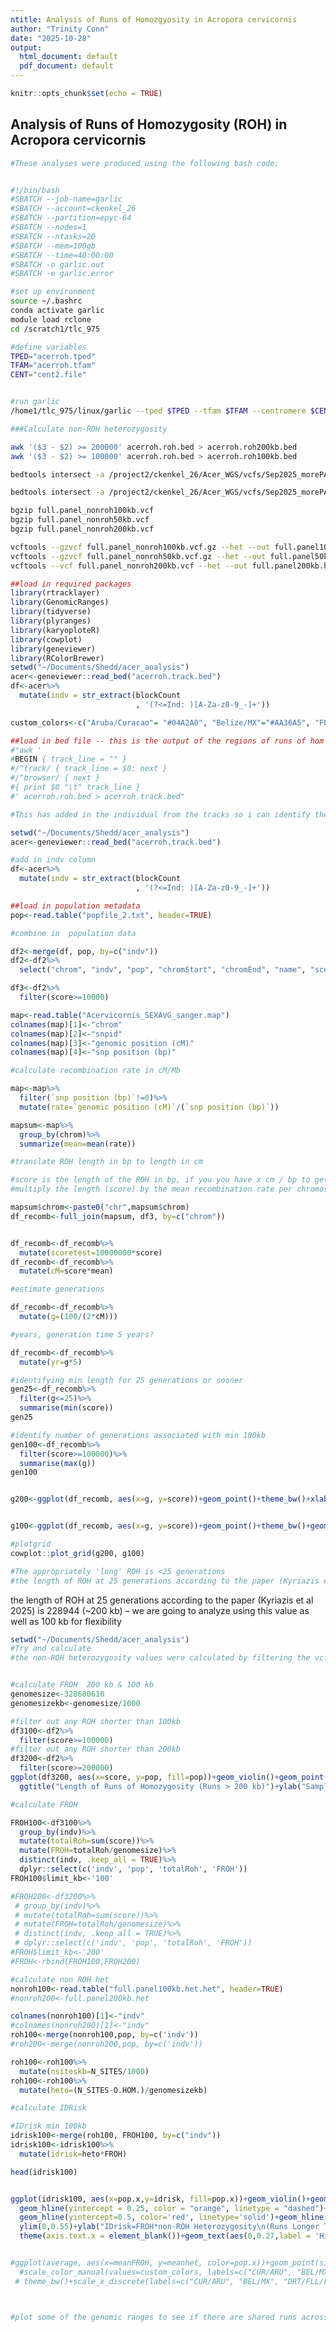 ```yaml
---
ntitle: Analysis of Runs of Homozgyosity in Acropora cervicornis
author: "Trinity Conn"
date: "2025-10-28"
output:
  html_document: default
  pdf_document: default
---
```


```r
knitr::opts_chunk$set(echo = TRUE)
```

## Analysis of Runs of Homozygosity (ROH) in Acropora cervicornis

```bash
#These analyses were produced using the following bash code: 


#!/bin/bash
#SBATCH --job-name=garlic
#SBATCH --account=ckenkel_26
#SBATCH --partition=epyc-64
#SBATCH --nodes=1
#SBATCH --ntasks=20
#SBATCH --mem=100gb
#SBATCH --time=40:00:00
#SBATCH -o garlic.out
#SBATCH -e garlic.error

#set up environment 
source ~/.bashrc
conda activate garlic 
module load rclone
cd /scratch1/tlc_975 

#define variables 
TPED="acerroh.tped"
TFAM="acerroh.tfam"
CENT="cent2.file"


#run garlic 
/home1/tlc_975/linux/garlic --tped $TPED --tfam $TFAM --centromere $CENT --error 0.001 --auto-winsize --winsize 10 --auto-overlap-frac --tped-missing . --gl-type GQ --resample 30$
```

```bash

###Calculate non-ROH heterozygosity 

awk '($3 - $2) >= 200000' acerroh.roh.bed > acerroh.roh200kb.bed
awk '($3 - $2) >= 100000' acerroh.roh.bed > acerroh.roh100kb.bed

bedtools intersect -a /project2/ckenkel_26/Acer_WGS/vcfs/Sep2025_morePAN/full.panel_5bpind.morePAN.HWE.DPqual.AC3.bi.SOR.vcf.gz -b acerroh.roh100kb.bed -v -header > full.panel_nnonroh100kb.vcf

bedtools intersect -a /project2/ckenkel_26/Acer_WGS/vcfs/Sep2025_morePAN/full.panel_5bpind.morePAN.HWE.DPqual.AC3.bi.SOR.vcf.gz -b acerroh.roh200kb.bed -v -header > full.panel_nonroh200kb.vcf

bgzip full.panel_nonroh100kb.vcf
bgzip full.panel_nonroh50kb.vcf
bgzip full.panel_nonroh200kb.vcf

vcftools --gzvcf full.panel_nonroh100kb.vcf.gz --het --out full.panel100kb.het
vcftools --gzvcf full.panel_nonroh50kb.vcf.gz --het --out full.panel50kb.het
vcftools --vcf full.panel_nonroh200kb.vcf --het --out full.panel200kb.het

```

```r
##load in required packages 
library(rtracklayer)
library(GenomicRanges)
library(tidyverse)
library(plyranges)
library(karyoploteR)
library(cowplot)
library(geneviewer)
library(RColorBrewer)
setwd("~/Documents/Shedd/acer_analysis")
acer<-geneviewer::read_bed("acerroh.track.bed")
df<-acer%>%
  mutate(indv = str_extract(blockCount
                            , '(?<=Ind: )[A-Za-z0-9_-]+'))
```

```r
custom_colors<-c("Aruba/Curacao"= "#04A2A0", "Belize/MX"="#AA36A5", "FL"="#EE962F", "JAM/DR"="#C6CF18", "PAN"="#4E66C2")

```

```r

##load in bed file -- this is the output of the regions of runs of hom from garlic, and I have modified it using the awk script :
#"awk '
#BEGIN { track_line = "" }
#/^track/ { track_line = $0; next }
#/^browser/ { next }
#{ print $0 "\t" track_line }
#' acerroh.roh.bed > acerroh.track.bed" 

#This has added in the individual from the tracks so i can identify the populations.

setwd("~/Documents/Shedd/acer_analysis")
acer<-geneviewer::read_bed("acerroh.track.bed")

#add in indv column 
df<-acer%>%
  mutate(indv = str_extract(blockCount
                            , '(?<=Ind: )[A-Za-z0-9_-]+'))

##load in population metadata 
pop<-read.table("popfile_2.txt", header=TRUE)

#combine in  population data 

df2<-merge(df, pop, by=c("indv"))
df2<-df2%>%
  select("chrom", "indv", "pop", "chromStart", "chromEnd", "name", "score")

df3<-df2%>%
  filter(score>=10000)


```


```r
map<-read.table("Acervicornis_SEXAVG_sanger.map")
colnames(map)[1]<-"chrom"
colnames(map)[2]<-"snpid"
colnames(map)[3]<-"genomic position (cM)"
colnames(map)[4]<-"snp position (bp)"

#calculate recombination rate in cM/Mb

map<-map%>%
  filter(`snp position (bp)`!=0)%>%
  mutate(rate=`genomic position (cM)`/(`snp position (bp)`))

mapsum<-map%>%
  group_by(chrom)%>%
  summarize(mean=mean(rate))

#translate ROH length in bp to length in cm 

#score is the length of the ROH in bp, if you you have x cm / bp to get position in centimorgans
#multiply the length (score) by the mean recombination rate per chromosome 

mapsum$chrom<-paste0("chr",mapsum$chrom)
df_recomb<-full_join(mapsum, df3, by=c("chrom"))


df_recomb<-df_recomb%>%
  mutate(scoretest=10000000*score)
df_recomb<-df_recomb%>%
  mutate(cM=score*mean)

#estimate generations 

df_recomb<-df_recomb%>%
  mutate(g=(100/(2*cM)))

#years, generation time 5 years?

df_recomb<-df_recomb%>%
  mutate(yr=g*5)

#identifying min length for 25 generations or sooner
gen25<-df_recomb%>%
  filter(g<=25)%>%
  summarise(min(score))
gen25

#identify number of generations associated with min 100kb
gen100<-df_recomb%>%
  filter(score>=100000)%>%
  summarise(max(g))
gen100


g200<-ggplot(df_recomb, aes(x=g, y=score))+geom_point()+theme_bw()+xlab("Generations to Last Ancestor")+ylab("Length of Run of Homozygosity in bp")+annotate("rect", xmin=0, xmax=25, ymin=0, ymax=Inf, fill = "palegreen", alpha = 0.4)+geom_text(aes(40,4e05,label = '25 Generations',hjust=-0.1))+geom_text(aes(1500, 8e05, label='Minimum 200kb long Runs', hjust=0.4))


g100<-ggplot(df_recomb, aes(x=g, y=score))+geom_point()+theme_bw()+geom_vline(xintercept=25, color="red")+annotate("rect", xmin=0, xmax=192, ymin=0, ymax=Inf, fill="palegreen", alpha=0.4)+xlab("Generations to Last Ancestor")+ylab("Length of Run of Homozygosity in bp")+geom_text(aes(210,4e05,label = '192 generations',hjust=-0.1))+geom_text(aes(1500, 8e05, label='Minimum 100kb long Runs', hjust=0.4))

#plotgrid
cowplot::plot_grid(g200, g100)

#The appropriately 'long' ROH is <25 generations 
#the length of ROH at 25 generations according to the paper (Kyriazis et al 2025) is 228944	(~200 kb) -- we are going to analyze using this value as well as 100 kb for flexibility 

```
the length of ROH at 25 generations according to the paper (Kyriazis et al 2025) is 228944	(~200 kb) -- we are going to analyze using this value as well as 100 kb for flexibility 

```r
setwd("~/Documents/Shedd/acer_analysis")
#Try and calculate 
#the non-ROH heterozygosity values were calculated by filtering the vcf by removing regions in the roh file, when filtered by only fragments greater than 10kb, 50kb, and 100kb 


#calculate FROH  200 kb & 100 kb 
genomesize<-328680610
genomesizekb<-genomesize/1000

#filter out any ROH shorter than 100kb 
df3100<-df2%>%
  filter(score>=100000)
#filter out any ROH shorter than 200kb 
df3200<-df2%>%
  filter(score>=200000)
ggplot(df3200, aes(x=score, y=pop, fill=pop))+geom_violin()+geom_point()+xlab("ROH Length (bp)")+
  ggtitle("Length of Runs of Homozygosity (Runs > 200 kb)")+ylab("Sampling Location")+scale_fill_manual(values=custom_colors, labels=c("CUR/ARU", "BEL/MX", "DRT/FLL/FLU", "JAM/DOM", "PAN"))+labs(fill="Population")+scale_y_discrete(labels=c("CUR/ARU", "BEL/MX", "DRT/FLL/FLU", "JAM/DOM", "PAN"))

#calculate FROH 

FROH100<-df3100%>%
  group_by(indv)%>%
  mutate(totalRoh=sum(score))%>%
  mutate(FROH=totalRoh/genomesize)%>%
  distinct(indv, .keep_all = TRUE)%>%
  dplyr::select(c('indv', 'pop', 'totalRoh', 'FROH'))
FROH100$limit_kb<-'100'

#FROH200<-df3200%>%
 # group_by(indv)%>%
 # mutate(totalRoh=sum(score))%>%
 # mutate(FROH=totalRoh/genomesize)%>%
 # distinct(indv, .keep_all = TRUE)%>%
 # dplyr::select(c('indv', 'pop', 'totalRoh', 'FROH'))
#FROH$limit_kb<-'200'
#FROH<-rbind(FROH100,FROH200)

#calculate non ROH het 
nonroh100<-read.table("full.panel100kb.het.het", header=TRUE)
#nonroh200<-full.panel200kb.het

colnames(nonroh100)[1]<-"indv"
#colnames(nonroh200)[1]<-"indv"
roh100<-merge(nonroh100,pop, by=c('indv'))
#roh200<-merge(nonroh200,pop, by=c('indv'))

roh100<-roh100%>%
  mutate(nsiteskb=N_SITES/1000)
roh100<-roh100%>%
  mutate(heto=(N_SITES-O.HOM.)/genomesizekb)

#calculate IDRisk

#IDrisk min 100kb
idrisk100<-merge(roh100, FROH100, by=c("indv"))
idrisk100<-idrisk100%>%
  mutate(idrisk=heto*FROH)

head(idrisk100)


ggplot(idrisk100, aes(x=pop.x,y=idrisk, fill=pop.x))+geom_violin()+geom_point()+theme_bw()+
  geom_hline(yintercept = 0.25, color = "orange", linetype = "dashed")+
  geom_hline(yintercept=0.5, color='red', linetype='solid')+geom_hline(yintercept=0.05, color='green', linetype='dashed')+
  ylim(0,0.55)+ylab("IDrisk=FROH*non-ROH Heterozygosity\n(Runs Longer Than 100kb)")+xlab("")+scale_fill_manual(values=custom_colors, labels=c("CUR/ARU", "BEL/MX", "DRT/FLL/FLU", "JAM/DOM", "PAN"))+labs(fill="Population (K=5, Post-hoc)")+
  theme(axis.text.x = element_blank())+geom_text(aes(0,0.27,label = 'High Risk',hjust=-0.1))+geom_text(aes(0,0.07,label = 'Moderate Risk', hjust=-0.1))+geom_text(aes(0,0.52,label = 'Extreme Risk', hjust=-0.1))


#ggplot(average, aes(x=meanFROH, y=meanhet, color=pop.x))+geom_point(size=3)+
  #scale_color_manual(values=custom_colors, labels=c("CUR/ARU", "BEL/MX", "DRT/FLL/FLU", "JAM/DOM", #"PAN"))+labs(color="Population")+
 # theme_bw()+scale_x_discrete(labels=c("CUR/ARU", "BEL/MX", "DRT/FLL/FLU", "JAM/DOM", "PAN"))




```

```r

#plot some of the genomic ranges to see if there are shared runs across populations 







```
